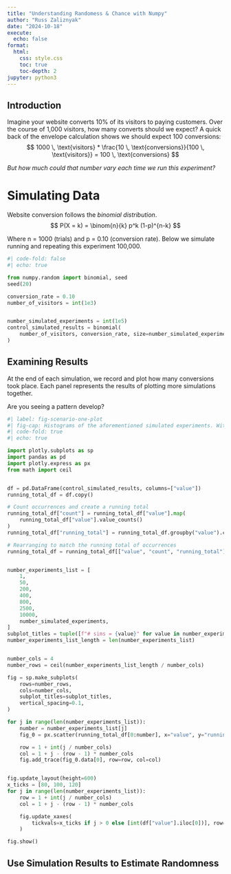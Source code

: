 ```yaml
---
title: "Understanding Randomess & Chance with Numpy"
author: "Russ Zaliznyak"
date: "2024-10-18"
execute:
  echo: false
format: 
  html: 
    css: style.css
    toc: true
    toc-depth: 2
jupyter: python3
---
```



## Introduction
Imagine your website converts 10% of its visitors to paying customers. Over the course of 1,000 visitors, how many converts should we expect? A quick back of the envelope calculation shows we should expect 100 conversions:
$$
1000 \, \text{visitors} * \frac{10 \, \text{conversions}}{100 \, \text{visitors}} = 100 \, \text{conversions}
$$


_But how much could that number vary each time we run this experiment?_

# Simulating Data

Website conversion follows the _binomial distribution_.
$$
P(X = k) = \binom{n}{k} p^k (1-p)^{n-k}
$$

Where n = 1000 (trials) and p = 0.10 (conversion rate).
Below we simulate running and repeating this experiment 100,000.


```python
#| code-fold: false
#| echo: true

from numpy.random import binomial, seed
seed(20)

conversion_rate = 0.10
number_of_visitors = int(1e3)


number_simulated_experiments = int(1e5)
control_simulated_results = binomial(
    number_of_visitors, conversion_rate, size=number_simulated_experiments
)


```


## Examining Results

At the end of each simulation, we record and plot how many conversions took place. Each panel represents the results of plotting more simulations together.

Are you seeing a pattern develop?

```python
#| label: fig-scenario-one-plot
#| fig-cap: Histograms of the aforementioned simulated experiments. With enougn simulations, it's possible to see website conversion forms a predictable pattern.
#| code-fold: true
#| echo: true

import plotly.subplots as sp
import pandas as pd
import plotly.express as px
from math import ceil


df = pd.DataFrame(control_simulated_results, columns=["value"])
running_total_df = df.copy()

# Count occurrences and create a running total
running_total_df["count"] = running_total_df["value"].map(
    running_total_df["value"].value_counts()
)
running_total_df["running_total"] = running_total_df.groupby("value").cumcount() + 1

# Rearranging to match the running total of occurrences
running_total_df = running_total_df[["value", "count", "running_total"]]


number_experiments_list = [
    1,
    50,
    200,
    400,
    800,
    2500,
    10000,
    number_simulated_experiments,
]
subplot_titles = tuple([f"# sims = {value}" for value in number_experiments_list])
number_experiments_list_length = len(number_experiments_list)


number_cols = 4
number_rows = ceil(number_experiments_list_length / number_cols)

fig = sp.make_subplots(
    rows=number_rows,
    cols=number_cols,
    subplot_titles=subplot_titles,
    vertical_spacing=0.1,
)

for j in range(len(number_experiments_list)):
    number = number_experiments_list[j]
    fig_0 = px.scatter(running_total_df[0:number], x="value", y="running_total")

    row = 1 + int(j / number_cols)
    col = 1 + j - (row - 1) * number_cols
    fig.add_trace(fig_0.data[0], row=row, col=col)


fig.update_layout(height=600)
x_ticks = [80, 100, 120]
for j in range(len(number_experiments_list)):
    row = 1 + int(j / number_cols)
    col = 1 + j - (row - 1) * number_cols

    fig.update_xaxes(
        tickvals=x_ticks if j > 0 else [int(df["value"].iloc[0])], row=row, col=col
    )

fig.show()

```

<!--
The cumulative distribution function (CDF) is defined as:
$$
P(X \leq k) = \sum_{i=0}^{k} \binom{n}{i} p^i (1-p)^{n-i}
$$
-->


## Use Simulation Results to Estimate Randomness 
